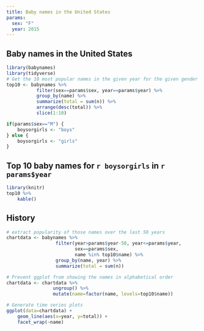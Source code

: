 ```yaml
---
title: Baby names in the United States
params:
  sex: "F"
  year: 2015
---
```

  
Baby names in the United States
--------------------------------
```r
library(babynames)
library(tidyverse)
# Get the 10 most popular names in the given year for the given gender 
top10 <- babynames %>%
           filter(sex==params$sex, year==params$year) %>%
           group_by(name) %>%
           summarize(total = sum(n)) %>%
           arrange(desc(total)) %>%
           slice(1:10)

if(params$sex=="M") {
    boysorgirls <- "boys"
} else {
    boysorgirls <- "girls"
}
```

Top 10 baby names for `r boysorgirls` in `r params$year` 
---------------------------------------------------------

```r
library(knitr)
top10 %>%
    kable()
```

History
-------

```r
# extract popularity of those names over the last 50 years
chartdata <- babynames %>%
                  filter(year>params$year-50, year<=params$year,
                         sex==params$sex,
                         name %in% top10$name) %>%
                  group_by(name, year) %>%
                  summarize(total = sum(n))

# Prevent ggplot from showing the names in alphabetical order
chartdata <- chartdata %>%
                 ungroup() %>%
                 mutate(name=factor(name, levels=top10$name))

# Generate time series plots 
ggplot(data=chartdata) +
    geom_line(aes(x=year, y=total)) +
    facet_wrap(~name)
```

